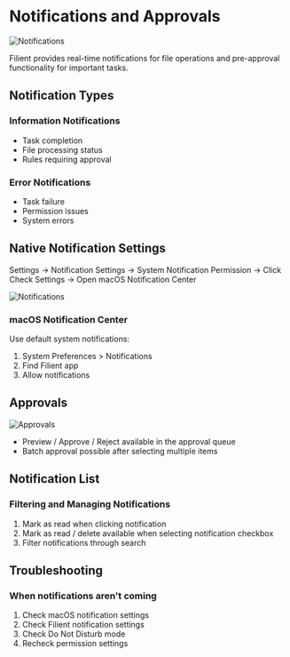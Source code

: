 # Notifications and Approvals
![Notifications](/docs/images/notification.png)

Filient provides real-time notifications for file operations and pre-approval functionality for important tasks.

## Notification Types

### Information Notifications
- Task completion
- File processing status
- Rules requiring approval

### Error Notifications
- Task failure
- Permission issues
- System errors

## Native Notification Settings

Settings -> Notification Settings -> System Notification Permission -> Click Check Settings -> Open macOS Notification Center

![Notifications](/docs/images/notification-permission.png)

### macOS Notification Center
Use default system notifications:
1. System Preferences > Notifications
2. Find Filient app
3. Allow notifications

## Approvals
![Approvals](/docs/images/approval.png)

- Preview / Approve / Reject available in the approval queue
- Batch approval possible after selecting multiple items

## Notification List

### Filtering and Managing Notifications
1. Mark as read when clicking notification
2. Mark as read / delete available when selecting notification checkbox
3. Filter notifications through search

## Troubleshooting

### When notifications aren't coming
1. Check macOS notification settings
2. Check Filient notification settings
3. Check Do Not Disturb mode
4. Recheck permission settings
